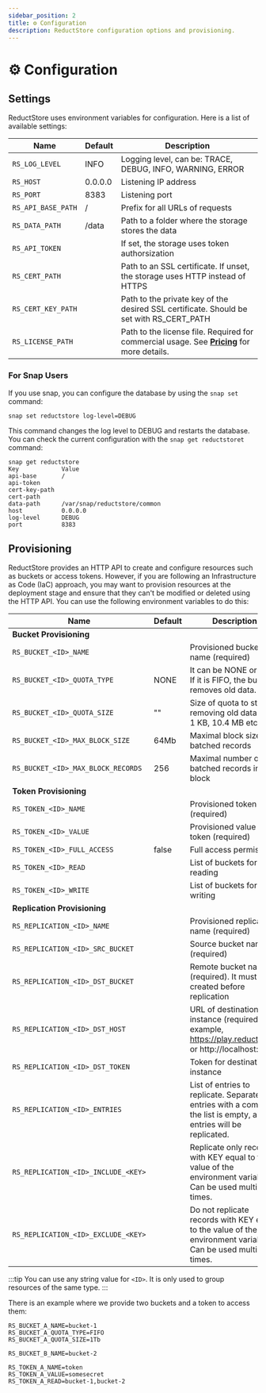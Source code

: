 ```yaml
---
sidebar_position: 2
title: ⚙ Configuration
description: ReductStore configuration options and provisioning.
---
```


# ⚙ Configuration

## Settings

ReductStore uses environment variables for configuration. Here is a list of available settings:

| Name               | Default | Description                                                                                            |
|--------------------|---------|--------------------------------------------------------------------------------------------------------|
| `RS_LOG_LEVEL`     | INFO    | Logging level, can be: TRACE, DEBUG, INFO, WARNING, ERROR                                              |
| `RS_HOST`          | 0.0.0.0 | Listening IP address                                                                                   |
| `RS_PORT`          | 8383    | Listening port                                                                                         |
| `RS_API_BASE_PATH` | /       | Prefix for all URLs of requests                                                                        |
| `RS_DATA_PATH`     | /data   | Path to a folder where the storage stores the data                                                     |
| `RS_API_TOKEN`     |         | If set, the storage uses token authorsization                                                          |
| `RS_CERT_PATH`     |         | Path to an SSL certificate. If unset, the storage uses HTTP instead of HTTPS                           |
| `RS_CERT_KEY_PATH` |         | Path to the private key of the desired SSL certificate. Should be set with RS\_CERT\_PATH              |
| `RS_LICENSE_PATH`  |         | Path to the license file. Required for commercial usage. See **[Pricing](/pricing)** for more details. |

### For Snap Users

If you use snap, you can configure the database by using the `snap set` command:

```
snap set reductstore log-level=DEBUG
```

This command changes the log level to DEBUG and restarts the database. You can check the current configuration with the `snap get reductstoret` command:

```
snap get reductstore
Key            Value
api-base       /
api-token
cert-key-path
cert-path
data-path      /var/snap/reductstore/common
host           0.0.0.0
log-level      DEBUG
port           8383
```

## Provisioning

ReductStore provides an HTTP API to create and configure resources such as buckets or access tokens. However, if you are following an Infrastructure as Code (IaC) approach, you may want to provision resources at the deployment stage and ensure that they can't be modified or deleted using the HTTP API. You can use the following environment variables to do this:

| Name                                | Default | Description                                                                                                        |
|-------------------------------------|---------|--------------------------------------------------------------------------------------------------------------------|
| **Bucket Provisioning**             |         |                                                                                                                    |
| `RS_BUCKET_<ID>_NAME`               |         | Provisioned bucket name (required)                                                                                 |
| `RS_BUCKET_<ID>_QUOTA_TYPE`         | NONE    | It can be NONE or FIFO. If it is FIFO, the bucket removes old data.                                                |
| `RS_BUCKET_<ID>_QUOTA_SIZE`         | ""      | Size of quota to start removing old data e.g. 1 KB, 10.4 MB etc.                                                   |
| `RS_BUCKET_<ID>_MAX_BLOCK_SIZE`     | 64Mb    | Maximal block size for batched records                                                                             |
| `RS_BUCKET_<ID>_MAX_BLOCK_RECORDS`  | 256     | Maximal number of batched records in a block                                                                       |
| **Token Provisioning**              |         |                                                                                                                    |
| `RS_TOKEN_<ID>_NAME`                |         | Provisioned token name (required)                                                                                  |
| `RS_TOKEN_<ID>_VALUE`               |         | Provisioned value of token (required)                                                                              |
| `RS_TOKEN_<ID>_FULL_ACCESS`         | false   | Full access permission                                                                                             |
| `RS_TOKEN_<ID>_READ`                |         | List of buckets for reading                                                                                        |
| `RS_TOKEN_<ID>_WRITE`               |         | List of buckets for writing                                                                                        |
| **Replication Provisioning**        |         |                                                                                                                    |
| `RS_REPLICATION_<ID>_NAME`          |         | Provisioned replication name (required)                                                                            |
| `RS_REPLICATION_<ID>_SRC_BUCKET`    |         | Source bucket name (required)                                                                                      |
| `RS_REPLICATION_<ID>_DST_BUCKET`    |         | Remote bucket name (required). It must be created before replication                                               |
| `RS_REPLICATION_<ID>_DST_HOST`      |         | URL of destination instance (required). For example, https://play.reduct.store or http://localhost:8383            |
| `RS_REPLICATION_<ID>_DST_TOKEN`     |         | Token for destination instance                                                                                     |
| `RS_REPLICATION_<ID>_ENTRIES`       |         | List of entries to replicate. Separate entries with a comma. If the list is empty, all entries will be replicated. |
| `RS_REPLICATION_<ID>_INCLUDE_<KEY>` |         | Replicate only records with KEY equal to the value of the environment variable. Can be used multiple times.        |
| `RS_REPLICATION_<ID>_EXCLUDE_<KEY>` |         | Do not replicate records with KEY equal to the value of the environment variable. Can be used multiple times.      |

:::tip
You can use any string value for `<ID>`. It is only used to group resources of the same type.
:::



&#x20;There is an example where we provide two buckets and a token to access them:

```
RS_BUCKET_A_NAME=bucket-1
RS_BUCKET_A_QUOTA_TYPE=FIFO
RS_BUCKET_A_QUOTA_SIZE=1Tb

RS_BUCKET_B_NAME=bucket-2

RS_TOKEN_A_NAME=token
RS_TOKEN_A_VALUE=somesecret
RS_TOKEN_A_READ=bucket-1,bucket-2
```
